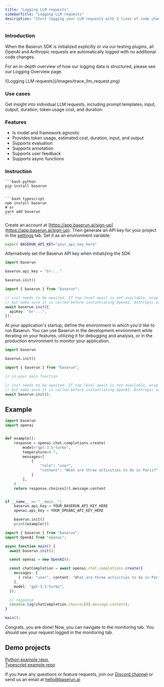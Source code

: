 ```yaml
---
title: "Logging LLM requests"
sidebarTitle: "Logging LLM requests"
description: "Start logging your LLM requests with 2 lines of code changes."
---
```


### Introduction

When the Baserun SDK is initialized explicitly or via our testing plugins, all OpenAI and Anthropic requests are automatically logged with no additional code changes.

For an in-depth overview of how our logging data is structured, please see our Logging Overview page.

<Frame>![Logging LLM requests](/images/trace_llm_request.png)</Frame>

### Use cases

Get insight into individual LLM requests, including prompt templates, input, output, duration, token usage cost, and duration.

### Features

- Is model and framework agnostic
- Provides token usage, estimated cost, duration, input, and output
- Supports evaluation
- Supports annotation
- Supports user feedback
- Supports async functions

### Instruction

<Steps>
<Step title="Install Baserun SDK">

<CodeGroup>

    ```bash python
    pip install baserun
    ```

    ```bash typescript
    npm install baserun
    # or
    yarn add baserun
    ```

</CodeGroup>
</Step>
<Step title="Generate an API key">

Create an account at [https://app.baserun.ai/sign-up](https://app.baserun.ai/sign-up). Then generate an API key for your project in the [settings](https://app.baserun.ai/settings) tab. Set it as an environment variable:

```bash
export BASERUN_API_KEY="your_api_key_here"
```

Alternatively set the Baserun API key when initializing the SDK

<CodeGroup>

```python python
import baserun

baserun.api_key = "br-..."

baserun.init()
```

```typescript typescript
import { baserun } from "baserun";

// init needs to be awaited. If top-level await is not available, wrap it in an async function,
// but make sure it is called before instantiating OpenAI, Anthropic or Replicate
await baserun.init({
  apiKey: "br-...",
});
```

</CodeGroup>

</Step>
<Step title="Initialize Baserun">

At your application's startup, define the environment in which you'd like to run Baserun. You can use Baserun in the development environment while iterating on your features, utilizing it for debugging and analysis, or in the production environment to monitor your application.

<CodeGroup>

```python python
import baserun

baserun.init()

```

```typescript typescript
import { baserun } from "baserun";

// in your main function

// init needs to be awaited. If top-level await is not available, wrap it in an async function,
// but make sure it is called before instantiating OpenAI, Anthropic or Replicate
await baserun.init();
```

</CodeGroup>
</Step>
</Steps>

## Example

<CodeGroup>

```python python
import baserun
import openai


def example():
    response = openai.chat.completions.create(
        model="gpt-3.5-turbo",
        temperature=0.7,
        messages=[
            {
                "role": "user",
                "content": "What are three activities to do in Paris?"
            }
        ],
    )
    return response.choices[0].message.content


if __name__ == "__main__":
    baserun.api_key = YOUR_BASERUN_API_KEY_HERE
    openai.api_key = YOUR_OPEANI_API_KEY_HERE

    baserun.init()
    print(example())

```

```typescript typescript
import { baserun } from "baserun";
import OpenAI from "openai";

async function main() {
  await baserun.init();

  const openai = new OpenAI();

  const chatCompletion = await openai.chat.completions.create({
    messages: [
      { role: "user", content: "What are three activities to do in Paris?" },
    ],
    model: "gpt-3.5-turbo",
  });

  // response
  console.log(chatCompletion.choices[0].message.content);
}

main();
```

</CodeGroup>

Congrats, you are done! Now, you can navigate to the monitoring tab. You should see your request logged in the monitoring tab.

## Demo projects

[Python example repo](https://github.com/baserun-ai/testing-agent/), <br />
[Typescript example repo](https://github.com/baserun-ai/testing-agent-js)

If you have any questions or feature requests, join our [Discord channel](https://discord.com/invite/xEPFsvSmkb) or send us an email at [hello@baserun.ai](mailto:hello@baserun.ai)
